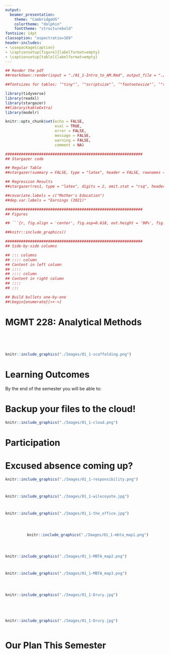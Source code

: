 ```yaml
---
output:
  beamer_presentation:
    theme: "CambridgeUS"
    colortheme: "dolphin"
    fonttheme: "structurebold"
fontsize: 14pt
classoption: "aspectratio=169"
header-includes:
- \usepackage{caption}
- \captionsetup[figure]{labelformat=empty}
- \captionsetup[table]{labelformat=empty}
---
```


```r
## Render the pdf
##rmarkdown::render(input = "./01_1-Intro_to_AM.Rmd", output_file = "./01_1-Intro_to_AM.pdf")

##fontsizes for tables: ‘"tiny"’, ‘"scriptsize"’, ‘"footnotesize"’, ‘"small"’, ‘"normalsize"’, ‘"large"’, ‘"Large"’, ‘"LARGE"’, ‘"huge"’, ‘"Huge"’

library(tidyverse)
library(readxl)
library(stargazer)
##library(kableExtra)
library(modelr)

knitr::opts_chunk$set(echo = FALSE,
                      eval = TRUE,
                      error = FALSE,
                      message = FALSE,
                      warning = FALSE,
                      comment = NA)

#############################################################
## Stargazer code

## Regular Table
##stargazer(summary = FALSE, type = "latex", header = FALSE, rownames = FALSE, float = FALSE)

## Regression Results
##stargazer(res1, type = "latex", digits = 2, omit.stat = "rsq", header = FALSE, font.size = "footnotesize", star.cutoffs = .05, notes = "*p < 0.05", notes.append = FALSE, dep.var.caption = "", float = FALSE)

##covariate.labels = c("Mother's Education")
##dep.var.labels = "Earnings (2021)"

#############################################################
## Figures

## ```{r, fig.align = 'center', fig.asp=0.618, out.height = '90%', fig.width = 5}

##knitr::include_graphics()

#############################################################
## Side-by-side columns

## ::: columns
## :::: column
## Content in left column
## ::::
## :::: column
## Content in right column
## ::::
## :::

## Build bullets one-by-one
##\begin{enumerate}[<+->]

```


# MGMT 228: Analytical Methods

\begin{center}
\begin{Large}
Use the web to find us an example of "statistics" being used in the world to make an argument.

\vspace{.2in}

\textbf{ANY} and \textbf{ALL} examples welcome.

\end{Large}

\vspace{.5in}

Justin Leinaweaver (Spring 2022)
\end{center}



#
::: columns
:::: column
\vspace{1in}

\begin{center}
\begin{huge}
Introductions
\end{huge}
\end{center}
::::
:::: column
\begin{huge}
\begin{itemize}
\item Name
\vspace{.2in}
\item Year in school
\vspace{.2in}
\item Major
\vspace{.2in}
\item Dream job
\end{itemize}
\end{huge}
::::
:::



#
\begin{center}
\begin{huge}
What is something you learned in intro statistics (MATH 227) that has proved useful in your life?
\end{huge}
\end{center}



#
\begin{center}
\begin{huge}
What is something you learned in intro statistics (MATH 227)? 

\vspace{.5in}

Optional: ...that has proved useful in your life?
\end{huge}
\end{center}



#
```r
knitr::include_graphics("./Images/01_1-scaffolding.png")
```


# Learning Outcomes

By the end of the semester you will be able to:

\begin{enumerate}
\item Collect and critically evaluate data from a variety of sources (e.g. government sources, surveys, etc.)

\item Use basic data analytics tools to support decision-making (e.g. univariate, bivariate and multivariate approaches including regression), and

\item Apply a set of more advanced tools that expand the utility of these models (e.g. forecasting, seasonality, nonlinearity, constrained dependent variables, etc.).
\end{enumerate}



# Backup your files to the cloud!
```r
knitr::include_graphics("./Images/01_1-cloud.png")
```


# 
\begin{center}
```r
tibble(
    Grade = c("Participation", "Visualizations Report", "Simple OLS Report", "Multiple OLS Report", "Final Report"),
    Proportion = c(25, 15, 20, 20, 20)
) %>%
    mutate(
        Proportion = str_c(Proportion, '%')
    ) %>%
    rename(" " = Proportion) %>%
    stargazer(summary = FALSE, rownames = FALSE, header = FALSE, float = FALSE, font.size = "LARGE")
```
\end{center}



# Participation

\begin{Large}
\begin{itemize}
\item Get to class on time,
\vspace{.2in}
\item Have the materials you need to be productive,
\vspace{.2in}
\item Do the work in class, and
\vspace{.2in}
\item Save your work.
\end{itemize}
\end{Large}



# Excused absence coming up?

```r
knitr::include_graphics("./Images/01_1-responsibility.png")
```

\begin{center}
\begin{Large}
It is your responsibility to notify me and to complete a make-up assignment.
\end{Large}
\end{center}



# 
```r
knitr::include_graphics("./Images/01_1-wilecoyote.jpg")
```


# 
```r
knitr::include_graphics("./Images/01_1-the_office.jpg")
```


#
\begin{center}
\begin{huge}
\textbf{What is a model?}
\end{huge}
\end{center}


#
::: columns
:::: column
\vspace{1in}
\begin{center}
\begin{LARGE}
\textbf{The Boston "T"}
\end{LARGE}
\end{center}
::::
:::: column
```r
knitr::include_graphics("./Images/01_1-mbta_map1.png")
```
::::
:::



# 
```r
knitr::include_graphics("./Images/01_1-MBTA_map2.png")
```


# 
```r
knitr::include_graphics("./Images/01_1-MBTA_map3.png")
```


#
::: columns
:::: column
```r
knitr::include_graphics("./Images/01_1-Drury.jpg")
```
::::
:::: column
\vspace{.5in}

\begin{large}
Maps are:
\begin{itemize}
\item Neither true nor false
\item Limited in their accuracy
\item Partial representations
\item Useful for only some uses
\item A reflection of the interests of the designer
\end{itemize}
\end{large}
::::
:::



#
::: columns
:::: column
```r
knitr::include_graphics("./Images/01_1-Drury.jpg")
```
::::
:::: column
\vspace{.5in}

\begin{large}
\textbf{Scientific models} are:
\begin{itemize}
\item Neither true nor false
\item Limited in their accuracy
\item Partial representations
\item Useful for only some uses
\item A reflection of the interests of the designer
\end{itemize}
\end{large}
::::
:::



# Our Plan This Semester

\begin{Large}
\textbf{Build models to answer questions with data}

\begin{itemize}
\item What drives economic investment in US states? 

\item Why do some countries attract greater levels of international investment than others?

\item What explains why some individuals make more money than others?
\end{itemize}
\end{Large}
